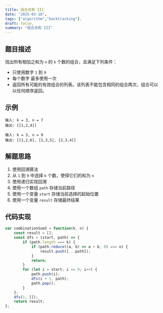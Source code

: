 ```yaml
---
title: 组合总和 III
date: "2025-03-18",
tags: ["algorithm","backtracking"],
draft: false,
summary: "组合总和 III"
---
```


## 题目描述

找出所有相加之和为 `n` 的 `k` 个数的组合，且满足下列条件：

- 只使用数字 `1` 到 `9`
- 每个数字 最多使用一次
- 返回所有可能的有效组合的列表。该列表不能包含相同的组合两次，组合可以以任何顺序返回。  


## 示例

```
输入: k = 3, n = 7
输出: [[1,2,4]]
```

```
输入: k = 3, n = 9
输出: [[1,2,6], [1,3,5], [2,3,4]]
```


## 解题思路
1. 使用回溯算法
2. 从 `1` 到 `9` 中选择 `k` 个数，使得它们的和为 `n`
3. 使用递归实现回溯
4. 使用一个数组 `path` 存储当前路径
5. 使用一个变量 `start` 存储当前选择的起始位置
6. 使用一个变量 `result` 存储最终结果



## 代码实现

```js
var combinationSum3 = function(k, n) {
    const result = [];
    const dfs = (start, path) => {
        if (path.length === k) {
            if (path.reduce((a, b) => a + b, 0) === n) {
                result.push([...path]);
            }
            return;
        }   
        for (let i = start; i <= 9; i++) {
            path.push(i);
            dfs(i + 1, path);
            path.pop();
        }
    };
    dfs(1, []);
    return result;
};
```



    
